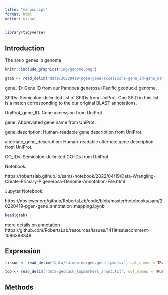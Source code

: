 ```yaml
---
title: "manuscript"
format: html
editor: visual
---
```



```r
library(tidyverse)
```



## Introduction

The are x genes in genome

```r

knitr::include_graphics("img/genome.png")
```


```r
gtab <- read_delim("data/20220419-pgen-gene-accessions-gene_id-gene_name-gene_description-alt_gene_description-go_ids.tab", col_names = FALSE)
```

gene_ID: Gene ID from our Panopea generosa (Pacific geoduck) genome.

SPIDs: Semicolon-delimited list of SPIDs from UniProt. One SPID in this list is a match corresponding to the our original BLAST annotations.

UniProt_gene_ID: Gene accession from UniProt.

gene: Abbreviated gene name from UniProt.

gene_description: Human-readable gene description from UniProt.

alternate_gene_description: Human-readable alternate gene description from UniProt.

GO_IDs: Semicolon-delimited GO IDs from UniProt.

Notebook:

https://robertslab.github.io/sams-notebook/2022/04/19/Data-Wrangling-Create-Primary-P.generosa-Genome-Annotation-File.html

Jupyter Notebook:

https://nbviewer.org/github/RobertsLab/code/blob/master/notebooks/sam/20220419-pgen-gene_annotation_mapping.ipynb


```r
head(gtab)
```


more details on annotation
https://github.com/RobertsLab/resources/issues/1411#issuecomment-1086398348





## Expression


```r
tissue <- read_delim("data/salmon.merged.gene_tpm.tsv", col_names = TRUE)
```
```r
top <- read_delim("data/geoduck_topmarkers_annot.txt", col_names = TRUE)
```


## Methods
